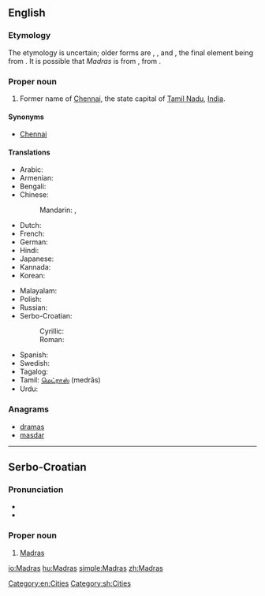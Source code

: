 {{also|madras}}
==English==
{{wikipedia}}

===Etymology===
The etymology is uncertain; older forms are {{term|Madraspatan|lang=en}}, {{term|Madraspatanam|lang=en}}, and {{term|Madraspattinam|lang=en}}, the final element being from {{etyl|sa}} {{term|पत्तन|tr=pattana||village, city|lang=sa|sc=Deva}}{{fact}}. It is possible that ''Madras'' is from {{etyl|ar}} {{term|مدرسة|tr=madrásah||college|lang=ar|sc=Arab}}, from {{term|درس|tr=dárasa||to learn, to study|sc=Arab|lang=ar}}.

===Proper noun===
{{en-proper noun}}

# Former name of [[Chennai]], the state capital of [[Tamil Nadu]], [[India]].

====Synonyms====
* [[Chennai]] {{italbrac|current name}}

====Translations====
{{trans-top|city}}
* Arabic: {{t|ar|مدراس|m|tr=madraas}}
* Armenian: {{t|hy|Մադրաս|tr=Madras}}
* Bengali: {{t|bn|মাদ্রাজ|sc=Beng}}
* Chinese:
*: Mandarin: {{t|cmn|馬德拉斯|sc=Hani}},  {{t|cmn|马德拉斯|tr=Mǎdélāsī|sc=Hani}}
* Dutch: {{t-|nl|Madras}}
* French: {{t-|fr|Madras|m}}
* German: {{t-|de|Madras|n}}
* Hindi: {{t-|hi|मद्रास|tr=madrās|xs=Hindi}}
* Japanese: {{t|ja|マドラス|tr=Madorasu}}
* Kannada: {{t|kn|ಮದ್ರಾಸು|tr=madrāsu|sc=Knda|xs=Kannada}}
* Korean: {{t-|ko|마드라스|tr=Madeuraseu|sc=Hang}}
{{trans-mid}}
* Malayalam: {{t|ml|മദ്രാസ്|tr=madrās|sc=Mlym|xs=Malayalam}}
* Polish: {{t-|pl|Madras|m}}
* Russian: {{t-|ru|Мадрас|m|tr=Madrás}}
* Serbo-Croatian:
*: Cyrillic: {{t|sh|Мадрас|m}}
*: Roman: {{t|sh|Madras|m}}
* Spanish: {{t-|es|Madras|m}}
* Swedish: {{t-|sv|Madras}}
* Tagalog: {{t-|tl|Madras|xs=Tagalog}}
* Tamil: [[மெட்ராஸ்]] (medrās)
* Urdu: {{t|ur|مدراس|tr=madrās|xs=Urdu}}
{{trans-bottom}}

{{trans-see|Chennai}}

===Anagrams===
* [[dramas#English|dramas]]
* [[masdar#English|masdar]]

[[Category:en:Cities]]

----

==Serbo-Croatian==

===Pronunciation===
* {{IPA|/mǎdras/|lang=sh}}
* {{hyphenation|Mad|ras}}

===Proper noun===
{{sh-proper-noun|g=m|head=Màdras|r|Мадрас|Ма̀драс}}

# [[#English|Madras]]

[[Category:sh:Cities]]

[[io:Madras]]
[[hu:Madras]]
[[simple:Madras]]
[[zh:Madras]]